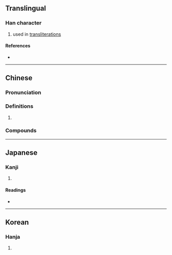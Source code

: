 {{also|哔}}
{{character info/new}}
==Translingual==

===Han character===
{{Han char|rn=30|rad=口|as=11|sn=14|four=66054|canj=RWTJ|ids=⿰口畢}}

# used in [[transliteration]]s

====References====
* {{Han ref|kx=0204.120|dkj=04139|dj=0426.320|hdz=10667.070|uh=55F6|ud=22006|bh=B9CD|bd=47565}}

----

==Chinese==
{{zh-forms|s=哔}}

===Pronunciation===
{{zh-pron
|m=bì
|c=bat1
|cat=
}}

===Definitions===
{{zh-hanzi}}

# {{rfdef|zh}}

===Compounds===
{{zh-der|嗶嗶剝剝|嗶嘰|嗶剝|咖嗶丁|你行你上，不行別嗶嗶}}

----

==Japanese==

===Kanji===
{{ja-kanji|grade=|rs=口11}}

# {{defn|lang=ja|sort=口11}}

====Readings====
* {{ja-readings|on=[[ひつ]] (hitsu), [[ひち]] (hichi)|kun=}}

----

==Korean==

===Hanja===
{{ko-hanja|hangeul=필|rv=pil|mr=p'il}}

# {{defn|lang=ko|sort=口11}}